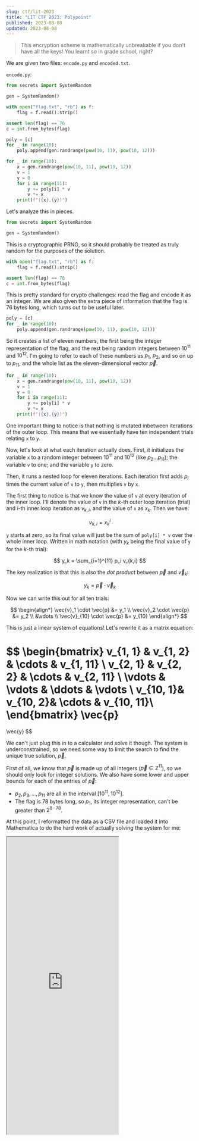 ```yaml
---
slug: ctf/lit-2023
title: "LIT CTF 2023: Polypoint"
published: 2023-08-08
updated: 2023-08-08
---
```


> This encryption scheme is mathematically unbreakable if you don't have all the keys! You learnt so in grade school, right?

We are given two files: `encode.py` and `encoded.txt`.

`encode.py`:

```py
from secrets import SystemRandom

gen = SystemRandom()

with open("flag.txt", "rb") as f:
    flag = f.read().strip()

assert len(flag) == 76
c = int.from_bytes(flag)

poly = [c]
for _ in range(10):
    poly.append(gen.randrange(pow(10, 11), pow(10, 12)))

for _ in range(10):
    x = gen.randrange(pow(10, 11), pow(10, 12))
    v = 1
    y = 0
    for i in range(11):
        y += poly[i] * v
        v *= x
    print(f"({x},{y})")
```

Let's analyze this in pieces.

```py
from secrets import SystemRandom

gen = SystemRandom()
```

This is a cryptographic PRNG,
so it should probably be treated as truly random for the purposes of the solution.

```py
with open("flag.txt", "rb") as f:
    flag = f.read().strip()

assert len(flag) == 76
c = int.from_bytes(flag)
```

This is pretty standard for crypto challenges: read the flag and encode it as an integer. We are also given the extra piece of information that the flag is 76 bytes long, which turns out to be useful later.

```py
poly = [c]
for _ in range(10):
    poly.append(gen.randrange(pow(10, 11), pow(10, 12)))
```

So it creates a list of eleven numbers,
the first being the integer representation of the flag,
and the rest being random integers between $10^{11}$ and $10^{12}$.
I'm going to refer to each of these numbers as $p_1$, $p_2$, and so on up to $p_{11}$, and the whole list as the eleven-dimensional vector $\vec{p}$.

```py
for _ in range(10):
    x = gen.randrange(pow(10, 11), pow(10, 12))
    v = 1
    y = 0
    for i in range(11):
        y += poly[i] * v
        v *= x
    print(f"({x},{y})")
```

One important thing to notice is that
nothing is mutated inbetween iterations of the outer loop.
This means that we essentially have ten independent trials
relating `x` to `y`.

Now, let's look at what each iteration actually does.
First, it initializes
the variable `x` to a random integer between $10^{11}$ and $10^{12}$
(like $p_2 ... p_{11}$);
the variable `v` to one;
and the variable `y` to zero.

Then, it runs a nested loop for eleven iterations.
Each iteration
first adds $p_{i}$ times the current value of `v` to `y`,
then multiplies `v` by `x`.

The first thing to notice is that
we know the value of `v` at every iteration of the inner loop.
I'll denote the value of `v` in the $k$-th outer loop iteration (trial) and $i$-th inner loop iteration as $v_{k,i}$,
and the value of `x` as $x_k$. Then we have:

$$
v_{k, i} = x_k^i
$$

`y` starts at zero, so its final value will just be
the sum of `poly[i] * v` over the whole inner loop.
Written in math notation
(with $y_k$ being the final value of `y` for the $k$-th trial):

$$
y_k = \sum_{i=1}^{11} p_i v_{k,i}
$$

The key realization is that this is also the _dot product_ between $\vec{p}$ and $\vec{v}_k$:

$$
y_k = \vec{p} \cdot \vec{v}_k
$$

Now we can write this out for all ten trials:

$$
\begin{align*}
    \vec{v}_1 \cdot \vec{p} &= y_1 \\
    \vec{v}_2 \cdot \vec{p} &= y_2 \\
                            &\vdots \\
    \vec{v}_{10} \cdot \vec{p} &= y_{10}
\end{align*}
$$

This is just a linear system of equations!
Let's rewrite it as a matrix equation:

$$
\begin{bmatrix}
    v_{1, 1} & v_{1, 2} & \cdots & v_{1, 11} \\
    v_{2, 1} & v_{2, 2} & \cdots & v_{2, 11} \\
    \vdots   & \vdots   & \ddots & \vdots    \\
    v_{10, 1}& v_{10, 2}& \cdots & v_{10, 11}\\
\end{bmatrix}
\vec{p}
=
\vec{y}
$$

We can't just plug this in to a calculator and solve it though.
The system is underconstrained,
so we need some way to limit the search to find the unique true solution, $\vec{p}$.

First of all,
we know that $\vec{p}$ is made up of all integers ($\vec{p} \in \mathbb{Z}^{11}$),
so we should only look for integer solutions.
We also have some lower and upper bounds for each of the entries of $\vec{p}$:

- $p_2, p_3, ..., p_{11}$ are all in the interval $[10^{11}, 10^{12}]$.
- The flag is 78 bytes long, so $p_{1}$, its integer representation, can't be greater than $2^{8 \cdot 78}$.

At this point,
I reformatted the data as a CSV file
and loaded it into Mathematica
to do the hard work of actually solving the system for me:

<iframe class="mathematica" src="https://www.wolframcloud.com/obj/maxnie/Published/Polypoint.nb?_embed=iframe" height="800"></iframe>